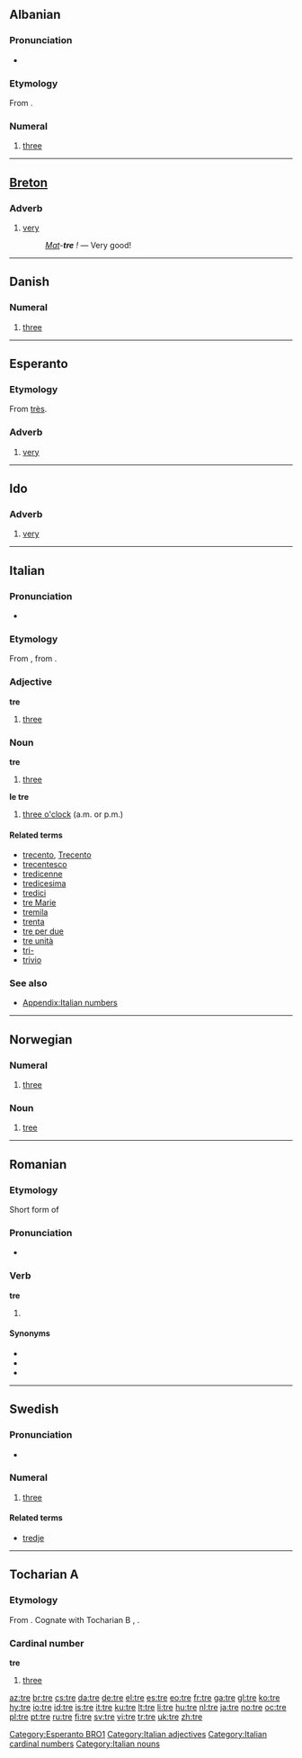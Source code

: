 {{also|tré|tree}}
==Albanian==

===Pronunciation===
* {{IPA|/tɾɛ/|lang=sq}}

===Etymology===
From {{proto|Indo-European|tréyes|lang=sq}}.

===Numeral===
{{infl|sq|numeral|g=m}}

# {{cardinal|lang=sq}} [[three]]

----

==[[Breton]]==

===Adverb===
{{infl|br|adverb}}

# [[very]]
#: ''[[mat#Breton|Mat]]-'''tre''' !'' — Very good!

----

==Danish==

===Numeral===
{{infl|da|numeral}}

# {{cardinal|lang=da}} [[three]]

----

==Esperanto==

===Etymology===
From {{etyl|fr|es}} [[très]].

===Adverb===
{{infl|eo|adverb}}

# [[very]]

[[Category:Esperanto BRO1]]

----

==Ido==

===Adverb===
{{infl|io|adverb}}

# [[very]]

----

==Italian==

===Pronunciation===
* {{IPA|[tre]|lang=it}}

===Etymology===
From {{etyl|la|it}} {{term|tres|trēs|lang=la}}, from {{proto|Indo-European|tréyes|lang=it}}.

{{cardinalbox|it|2|3|4|due|quattro|ord=terzo}}

===Adjective===
'''tre''' {{m|f|inv}}

# [[three]]

===Noun===
'''tre''' {{m|inv}}

# [[three]]

'''le tre''' {{f|plural}}

# [[three o'clock]] (a.m. or p.m.)

====Related terms====
* [[trecento]], [[Trecento]]
* [[trecentesco]]
* [[tredicenne]]
* [[tredicesima]]
* [[tredici]]
* [[tre Marie]]
* [[tremila]]
* [[trenta]]
* [[tre per due]]
* [[tre unità]]
* [[tri-]]
* [[trivio]]

===See also===
* [[Appendix:Italian numbers]]

[[Category:Italian adjectives]]
[[Category:Italian cardinal numbers]]
[[Category:Italian nouns]]

----

==Norwegian==

===Numeral===
{{infl|no|numeral}}

# {{cardinal|lang=no}} [[three]]

===Noun===
{{no-noun-irreg|n|treet|trær|trærne}}

# [[tree]]

----

==Romanian==

===Etymology===
Short form of {{term|lang=ro|trebuie}}

===Pronunciation===
* {{IPA|[tre]|lang=ro}}

===Verb===
'''tre'''

# {{informal|lang=ro}} {{ro-form-verb|3s|pres|trebui}}

====Synonyms====
* {{l|ro|trebe}}
* {{l|ro|trebie}}
* {{l|ro|trebuie}}

----

==Swedish==

===Pronunciation===
* {{audio|Sv-tre.ogg|audio}}

===Numeral===
{{infl|sv|numeral}}

# {{cardinal|lang=sv}} [[three]]

====Related terms====
* [[tredje]]

----

==Tocharian A==

===Etymology===
From {{proto|Indo-European|tréyes|lang=fr|lang=xto}}. Cognate with Tocharian B {{term|trey|lang=txb}}, {{term|trai|lang=txb}}.

===Cardinal number===
'''tre'''

# {{cardinal|lang=xto}} [[three]]

[[az:tre]]
[[br:tre]]
[[cs:tre]]
[[da:tre]]
[[de:tre]]
[[el:tre]]
[[es:tre]]
[[eo:tre]]
[[fr:tre]]
[[ga:tre]]
[[gl:tre]]
[[ko:tre]]
[[hy:tre]]
[[io:tre]]
[[id:tre]]
[[is:tre]]
[[it:tre]]
[[ku:tre]]
[[lt:tre]]
[[li:tre]]
[[hu:tre]]
[[nl:tre]]
[[ja:tre]]
[[no:tre]]
[[oc:tre]]
[[pl:tre]]
[[pt:tre]]
[[ru:tre]]
[[fi:tre]]
[[sv:tre]]
[[vi:tre]]
[[tr:tre]]
[[uk:tre]]
[[zh:tre]]